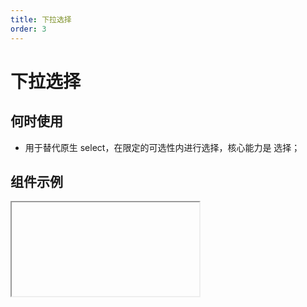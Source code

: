 ```yaml
---
title: 下拉选择
order: 3
---
```


# 下拉选择

## 何时使用

- 用于替代原生 select，在限定的可选性内进行选择，核心能力是 选择；

## 组件示例


<Iframe url="https://www.aliwork.com/developer/select-field-v2?isRenderNav=false" />

## 组件属性


<AttrTable
  dataSource={[
    {
      attr: '标题',
      code: 'label',
      type: 'String',
      demo: '"下拉单选"',
      dafault: '',
      desc: '',
    },
    {
      attr: '值',
      code: 'fieldData',
      type: 'Object',
      demo: '单选：{value: "1"}；多选：{value: ["1"]}',
      dafault: '',
      desc: '',
    },
    {
      attr: '标题位置',
      code: 'labelAlign',
      type: 'String',
      demo: '"top"',
      dafault: '',
      desc: '可选值："left", "top", "inset"',
    },
    {
      attr: '标题宽度',
      code: 'labelColSpan',
      type: 'Number',
      demo: '4',
      dafault: '',
      desc: '',
    },
    {
      attr: '标题偏移',
      code: 'labelColOffset',
      type: 'Number',
      demo: '0',
      dafault: '',
      desc: '',
    },
    {
      attr: '内容宽度',
      code: 'wrapperColSpan',
      type: 'Number',
      demo: '0',
      dafault: '',
      desc: '',
    },
    {
      attr: '内容偏移',
      code: 'wrapperColOffset',
      type: 'Number',
      demo: '0',
      dafault: '',
      desc: '',
    },
    {
      attr: '标题对齐',
      code: 'labelTextAlign',
      type: 'String',
      demo: '"right"',
      dafault: '',
      desc: '可选值："left", "right"',
    },
    {
      attr: '提示文字',
      code: 'placeholder',
      type: 'String',
      demo: '"请选择"',
      dafault: '',
      desc: '',
    },
    {
      attr: '描述信息',
      code: 'tips',
      type: 'String',
      demo: '"这是一段描述信息"',
      dafault: '',
      desc: '',
    },
    {
      attr: '尺寸',
      code: 'size',
      type: 'String',
      demo: '"small"',
      dafault: '',
      desc: '可选值："small", "medium", "large"',
    },
    {
      attr: '状态',
      code: 'behavior',
      type: 'String',
      demo: '"NORMAL"',
      dafault: '',
      desc: 'fieldBehavior 可选值："NORMAL", "DISABLED", "READONLY", "HIDDEN"',
    },
    {
      attr: '校验',
      code: 'validation',
      type: 'Array',
      demo: '[{type:"required"}] ',
      dafault: '',
      desc: '可选值：{type:"required"}, {type: "customValidate", message: "请选择今日之前的日期", param: "function validateRule(value) { return value <= new Date().getTime(); }"} ',
    },
    {
      attr: '模式',
      code: 'mode',
      type: 'String',
      demo: '"single"',
      dafault: '',
      desc: '可选值：单选"single"、多选"multiple"、标签"tag"',
    },
    {
      attr: '下拉箭头',
      code: 'hasArrow',
      type: 'Boolean',
      demo: 'true',
      dafault: '',
      desc: '',
    },
    {
      attr: '边框',
      code: 'hasBorder',
      type: 'Boolean',
      demo: 'true',
      dafault: '',
      desc: '',
    },
    {
      attr: '清除按钮',
      code: 'hasClear',
      type: 'Boolean',
      demo: 'true',
      dafault: '',
      desc: '单选模式时才有',
    },
    {
      attr: '全选功能',
      code: 'hasSelectAll',
      type: 'Boolean',
      demo: 'true ',
      dafault: '',
      desc: '多选模式时才有效',
    },
    {
      attr: '下拉菜单是否与选择器对齐',
      code: 'autoWidth',
      type: 'Boolean',
      demo: 'true',
      dafault: '',
      desc: '',
    },
    {
      attr: '展开后是否能搜索',
      code: 'showSearch',
      type: 'Boolean',
      demo: ' true ',
      dafault: '',
      desc: 'tag 模式下固定为 true',
    },
    {
      attr: '选项',
      code: 'dataSource',
      type: 'Array',
      demo: "  [{ text: { zh_CN: '选项一', en_US: 'Option 1', type: 'i18n', }, value: '1', }] ",
      dafault: '',
      desc: '设置选项',
    },
    {
      attr: '弹层内容为空的文案',
      code: 'noFoundContent',
      type: 'Boolean',
      demo: ' true ',
      dafault: '',
      desc: '',
    },
    {
      attr: '本地过滤',
      code: 'filterLocal',
      type: 'Boolean',
      demo: ' true ',
      dafault: '',
      desc: '在数据源为远程的时候需要关闭此项',
    },
    {
      attr: '开启本地自定义过滤方法',
      code: 'filter',
      type: 'Function',
      demo: ' function filter(value, data){ return true;} ',
      dafault: '',
      desc: '开启本地过滤时才有',
    },
    {
      attr: '本地过滤方法',
      code: 'filterLocal',
      type: 'Function',
      demo: ' function filter(value, data){ return true;} ',
      dafault: '',
      desc: '返回一个 Boolean 值确定是否保留',
    },
    {
      attr: '值发生改变事件',
      code: 'onChange',
      type: 'Function',
      demo: 'function(value, actionType, item){ console.log(value); } ',
      dafault: '',
      desc: '选项的显示值可通过 `item.label` 来获取',
    },
    {
      attr: '弹层显示或隐藏时触发的回调',
      code: 'onVisibleChange',
      type: 'Function',
      demo: ' function onVisibleChange(visible) { console.log("onVisibleChange", visible); }',
      dafault: '',
      desc: '返回一个 Boolean 值确定是否保留',
    },
    {
      attr: 'tag 删除回调',
      code: 'onRemove',
      type: 'Function',
      demo: ' function onRemove(item) { console.log("onRemove", item.value); } ',
      dafault: '',
      desc: '',
    },
    {
      attr: '当搜索框值变化时回调',
      code: 'onSearch',
      type: 'Function',
      demo: ' function onSearch(value) { console.log("onSearch", value); }  ',
      dafault: '',
      desc: '',
    },
  ]}
/>
